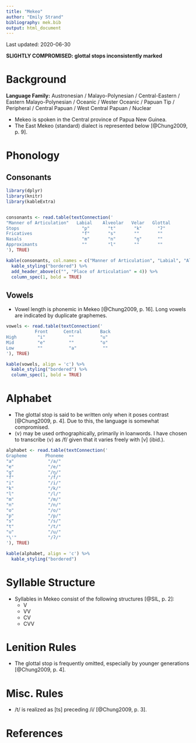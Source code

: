 ```yaml
---
title: "Mekeo"
author: "Emily Strand"
bibliography: mek.bib
output: html_document
---
```


Last updated: 2020-06-30

**SLIGHTLY COMPROMISED: glottal stops inconsistently marked**

# Background

**Language Family:** Austronesian / Malayo-Polynesian / Central-Eastern / Eastern Malayo-Polynesian / Oceanic / Wester Oceanic / Papuan Tip / Peripheral / Central Papuan / West Central Papuan / Nuclear

* Mekeo is spoken in the Central province of Papua New Guinea.
* The East Mekeo (standard) dialect is represented below [@Chung2009, p. 9].

# Phonology

## Consonants

```r

library(dplyr)
library(knitr)
library(kableExtra)


consonants <- read.table(textConnection('
"Manner of Articulation"   Labial    Alveolar   Velar   Glottal
Stops                        "p"       "t"       "k"      "ʔ"
Fricatives                   "f"       "s"       ""       ""
Nasals                       "m"       "n"       "ŋ"      ""
Approximants                 ""        "l"       ""       ""
'), TRUE)

kable(consonants, col.names = c("Manner of Articulation", "Labial", "Alveolar", "Velar", "Glottal"), align = 'c') %>%
  kable_styling("bordered") %>%
  add_header_above(c("", "Place of Articulation" = 4)) %>%
  column_spec(1, bold = TRUE)
```  

## Vowels

* Vowel length is phonemic in Mekeo [@Chung2009, p. 16]. Long vowels are indicated by duplicate graphemes.

```r

vowels <- read.table(textConnection('
           Front      Central       Back
High        "i"         ""          "u"
Mid         "e"         ""          "o"
Low         ""          "a"          ""
'), TRUE)

kable(vowels, align = 'c') %>%
  kable_styling("bordered") %>%
  column_spec(1, bold = TRUE)
```

# Alphabet

* The glottal stop is said to be written only when it poses contrast [@Chung2009, p. 4]. Due to this, the language is somewhat compromised.
* ⟨v⟩ may be used orthographically, primarily in loanwords. I have chosen to transcribe ⟨v⟩ as /f/ given that it varies freely with [v] (ibid.).

```r

alphabet <- read.table(textConnection('
Grapheme       Phoneme
"a"             "/a/"
"e"             "/e/"
"g"             "/ŋ/"
"f"             "/f/"
"i"             "/i/"
"k"             "/k/"
"l"             "/l/"
"m"             "/m/"
"n"             "/n/"
"o"             "/o/"
"p"             "/p/"
"s"             "/s/"
"t"             "/t/"
"u"             "/u/"
"\'"            "/ʔ/"
'), TRUE)

kable(alphabet, align = 'c') %>%
  kable_styling("bordered")
```

# Syllable Structure

* Syllables in Mekeo consist of the following structures [@SIL, p. 2]:
    - V
    - VV
    - CV
    - CVV

# Lenition Rules

* The glottal stop is frequently omitted, especially by younger generations [@Chung2009, p. 4].

# Misc. Rules

* /t/ is realized as [ts] preceding /i/ [@Chung2009, p. 3].

# References
